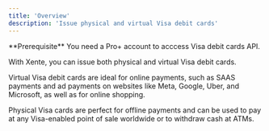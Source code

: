```yaml
---
title: 'Overview'
description: 'Issue physical and virtual Visa debit cards'
---
```


<Info>
  **Prerequisite** You need a Pro+ account to acccess Visa debit cards API. 
</Info>

With Xente, you can issue both physical and virtual Visa debit cards. 

Virtual Visa debit cards are ideal for online payments, such as SAAS payments and ad payments on websites like Meta, Google, Uber, and Microsoft, as well as for online shopping.

Physical Visa cards are perfect for offline payments and can be used to pay at any Visa-enabled point of sale worldwide or to withdraw cash at ATMs.
